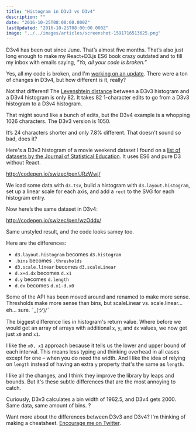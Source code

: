```yaml
---
title: "Histogram in D3v3 vs D3v4"
description: ""
date: "2016-10-25T08:00:00.000Z"
lastUpdated: "2016-10-25T08:00:00.000Z"
image: "../../images/articles/screenshot-1591716513625.png"
---
```


D3v4 has been out since June. That’s almost five months. That’s also just long enough to make my React+D3.js ES6 book crazy outdated and to fill my inbox with emails saying, _&quot;Yo, all your code is broken.”_



Yes, all my code is broken, and I&#x27;m [working on an update](https://swizec.com/blog/work-on-reactd3js-es6-v2-begins-in-earnest/swizec/7010). There were a ton of changes in D3v4, but how different is it, really?



Not that different! The [Levenshtein distance](https://swizec.com/blog/levenshtein-distance-in-haskell/swizec/4801) between a D3v3 histogram and a D3v4 histogram is only 82. It takes 82 1-character edits to go from a D3v3 histogram to a D3v4 histogram.



That might sound like a bunch of edits, but the D3v4 example is a whopping 1026 characters. The D3v3 version is 1050.



It’s 24 characters shorter and only 7.8% different. That doesn&#x27;t sound so bad, does it?



Here&#x27;s a D3v3 histogram of a movie weekend dataset I found on a [list of datasets by the Journal of Statistical Education](https://ww2.amstat.org/publications/jse/jse_data_archive.htm). It uses ES6 and pure D3 without React.



http://codepen.io/swizec/pen/JRzWwj/



We load some data with `d3.tsv`, build a histogram with `d3.layout.histogram`, set up a linear scale for each axis, and add a `rect` to the SVG for each histogram entry.



Now here’s the same dataset in D3v4:



http://codepen.io/swizec/pen/wzOddx/



Same unstyled result, and the code looks samey too.



Here are the differences:



- `d3.layout.histogram` becomes `d3.histogram`
- `.bins` becomes `.thresholds`
- `d3.scale.linear` becomes `d3.scaleLinear`
- `d.x+d.dx` becomes `d.x1`
- `d.y` becomes `d.length`
- `d.dx` becomes `d.x1-d.x0`



Some of the API has been moved around and renamed to make more sense. Thresholds make more sense than bins, but scaleLinear vs. scale.linear… eh… sure. ¯\_(ツ)_/¯_



The biggest difference lies in histogram&#x27;s return value. Where before we would get an array of arrays with additional `x`, `y`, and `dx` values, we now get just `x0` and `x1`.



I like the `x0, x1` approach because it tells us the lower and upper bound of each interval. This means less typing and thinking overhead in all cases except for one – when you do need the width. And I like the idea of relying on `length` instead of having an extra `y` property that&#x27;s the same as `length`.



I like all the changes, and I think they improve the library by leaps and bounds. But it&#x27;s these subtle differences that are the most annoying to catch.



Curiously, D3v3 calculates a bin width of 1962.5, and D3v4 gets 2000. Same data, same amount of bins. ?



Want more about the differences between D3v3 and D3v4? I&#x27;m thinking of making a cheatsheet. [Encourage me on Twitter](https://twitter.com/intent/tweet?url=http%3A%2F%2Fswizec.com%2Fblog%2Fhistogram-d3v3-d3v4%2Fswizec%2F7145&amp;text=Hey%20@swizec%21%20Where%27s%20that%20d3%20cheatsheet%20you%20promised%3F&amp;).
